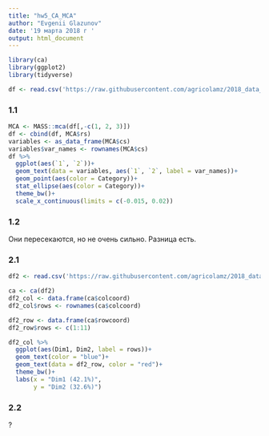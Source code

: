 ```yaml
---
title: "hw5_CA_MCA"
author: "Evgenii Glazunov"
date: '19 марта 2018 г '
output: html_document
---
```


```r
library(ca)
library(ggplot2)
library(tidyverse)
```
```r
df <- read.csv('https://raw.githubusercontent.com/agricolamz/2018_data_analysis_for_linguists/master/data/students/dkbrz/hw5_CA_MCA/hw5_chairs.csv', encoding = 'UTF-8')
```
### 1.1
```r
MCA <- MASS::mca(df[,-c(1, 2, 3)])
df <- cbind(df, MCA$rs)
variables <- as_data_frame(MCA$cs)
variables$var_names <- rownames(MCA$cs)
df %>% 
  ggplot(aes(`1`, `2`))+
  geom_text(data = variables, aes(`1`, `2`, label = var_names))+
  geom_point(aes(color = Category))+
  stat_ellipse(aes(color = Category))+
  theme_bw()+
  scale_x_continuous(limits = c(-0.015, 0.02))
```

### 1.2
Они пересекаются, но не очень сильно. Разница есть.

### 2.1
```r
df2 <- read.csv('https://raw.githubusercontent.com/agricolamz/2018_data_analysis_for_linguists/master/data/students/dkbrz/hw5_CA_MCA/hw5_colreg.csv', encoding = 'UTF-8')
```
```r
ca <- ca(df2)
df2_col <- data.frame(ca$colcoord)
df2_col$rows <- rownames(ca$colcoord)

df2_row <- data.frame(ca$rowcoord)
df2_row$rows <- c(1:11)

df2_col %>% 
  ggplot(aes(Dim1, Dim2, label = rows))+
  geom_text(color = "blue")+
  geom_text(data = df2_row, color = "red")+
  theme_bw()+
  labs(x = "Dim1 (42.1%)",
       y = "Dim2 (32.6%)")
```

### 2.2
?